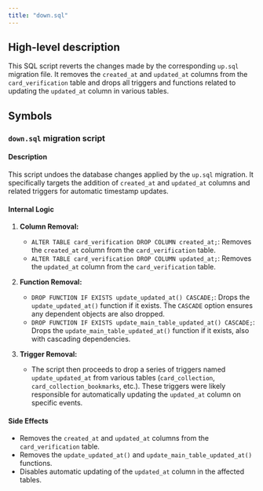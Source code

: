 ```yaml
---
title: "down.sql"
---
```


## High-level description
This SQL script reverts the changes made by the corresponding `up.sql` migration file. It removes the `created_at` and `updated_at` columns from the `card_verification` table and drops all triggers and functions related to updating the `updated_at` column in various tables.

## Symbols
### `down.sql` migration script
#### Description
This script undoes the database changes applied by the `up.sql` migration. It specifically targets the addition of `created_at` and `updated_at` columns and related triggers for automatic timestamp updates.

#### Internal Logic
1. **Column Removal:**
   - `ALTER TABLE card_verification DROP COLUMN created_at;`: Removes the `created_at` column from the `card_verification` table.
   - `ALTER TABLE card_verification DROP COLUMN updated_at;`: Removes the `updated_at` column from the `card_verification` table.

2. **Function Removal:**
   - `DROP FUNCTION IF EXISTS update_updated_at() CASCADE;`: Drops the `update_updated_at()` function if it exists. The `CASCADE` option ensures any dependent objects are also dropped.
   - `DROP FUNCTION IF EXISTS update_main_table_updated_at() CASCADE;`: Drops the `update_main_table_updated_at()` function if it exists, also with cascading dependencies.

3. **Trigger Removal:**
   - The script then proceeds to drop a series of triggers named `update_updated_at` from various tables (`card_collection`, `card_collection_bookmarks`, etc.). These triggers were likely responsible for automatically updating the `updated_at` column on specific events.

#### Side Effects
- Removes the `created_at` and `updated_at` columns from the `card_verification` table.
- Removes the `update_updated_at()` and `update_main_table_updated_at()` functions.
- Disables automatic updating of the `updated_at` column in the affected tables.
